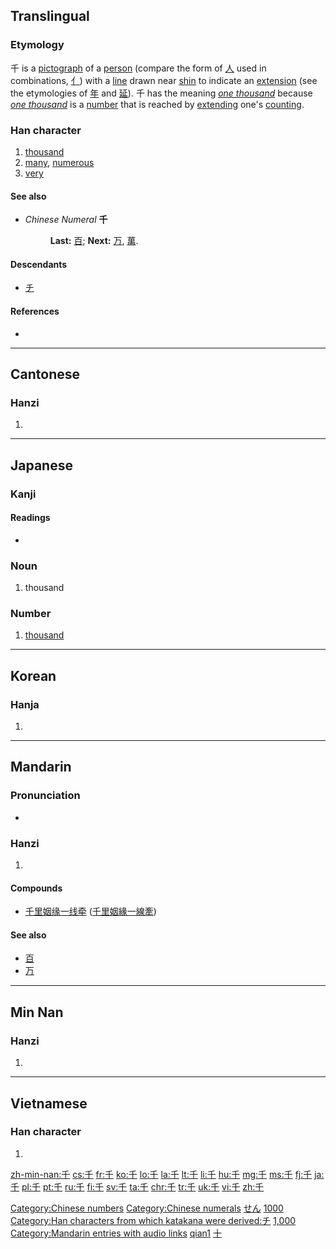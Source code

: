 {{also|于|仟|壬|干}}
==Translingual==
{{stroke order|type=animate}}
{{stroke order|strokes=3}}

===Etymology===
{{liushu|i}} 千 is a [[pictograph]] of a [[person]] (compare the form of [[人]] used in combinations, [[亻]]) with a [[line]] drawn near [[shin]] to indicate an [[extension]] (see the etymologies of [[年]] and [[延]]). 千 has the meaning ''[[one thousand]]'' because ''[[one thousand]]'' is a [[number]] that is reached by [[extending]] one's [[counting]].

===Han character===
{{Han char|rn=24|rad=十|as=01|sn=3|four=2040<sub>0</sub>|canj=竹十 (HJ)|ids=⿱[[丿]][[十]]}}

# [[thousand]]
# [[many]], [[numerous]]
# [[very]]

====See also====
*''Chinese Numeral'' '''千'''
*:'''Last:''' [[百]]; '''Next:''' [[万]], [[萬]].

====Descendants====
* [[チ]]

====References====
* {{Han ref|kx=0155.190|dkj=02697|dj=0351.020|hdz=10059.010|uh=5343|ud=21315|bh=A464|bd=42084}}

[[Category:Chinese numbers]]
[[Category:Chinese numerals]]

----

==Cantonese==

===Hanzi===
{{yue-hanzi|jyut=|y=[[chin1]]}}

# {{defn|lang=yue|sort=十01}}

----

==Japanese==

===Kanji===
{{ja-kanji|grade=1|rs=十01}}

====Readings====
* {{ja-readings
|goon=[[せん]] (sen)
|kanon=[[せん]] (sen)
|kun=[[ち]] (chi)
|nanori=[[かず]] (kazu), [[ゆき]] (yuki)}}

===Noun===
{{ja-noun|ち}}

# thousand

===Number===
{{ja-pos|せん|number}}

# [[thousand]]

[[Category:1000 Japanese basic words|せん]]
[[Category:Japanese numbers|1000]]
[[Category:Han characters from which katakana were derived:チ]]
----

==Korean==

===Hanja===
{{ko-hanja|hangeul=천|eumhun=일천|rv=cheon|mr=ch'ŏn}}

# {{defn|lang=ko|sort=十01}}

[[Category:Korean numbers|1,000]]

----

==Mandarin==

===Pronunciation===
* {{audio|zh-qiān.ogg|audio}}

===Hanzi===
{{cmn-hanzi|pin=[[qiān]] ([[qian1]])|wg=[[ch'ien1|ch'ien<sup>1</sup>]]}}

# {{defn|lang=cmn|sort=十01}}

====Compounds====
{{top2}}
* [[千里姻缘一线牵]] ([[千里姻緣一線牽]])
{{mid2}}
{{bottom}}

====See also====
* [[百]]
* [[万]]


[[Category:Mandarin entries with audio links]]
[[Category:Mandarin numbers in simplified script|qian1]]
[[Category:Mandarin numbers in traditional script|十]]

----

==Min Nan==

===Hanzi===
{{nan-hanzi|poj=chheng (chheng<sup>1</sup>), chhian (chhian<sup>1</sup>)}}

# {{defn|lang=nan}}

----

==Vietnamese==

===Han character===
{{vi-hantu|[[thiên]]|rs=十01}}

# {{defn|lang=vi|sort=十01}}

[[zh-min-nan:千]]
[[cs:千]]
[[fr:千]]
[[ko:千]]
[[lo:千]]
[[la:千]]
[[lt:千]]
[[li:千]]
[[hu:千]]
[[mg:千]]
[[ms:千]]
[[fj:千]]
[[ja:千]]
[[pl:千]]
[[pt:千]]
[[ru:千]]
[[fi:千]]
[[sv:千]]
[[ta:千]]
[[chr:千]]
[[tr:千]]
[[uk:千]]
[[vi:千]]
[[zh:千]]